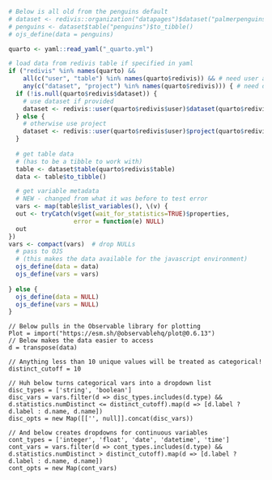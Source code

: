 ```r
# Below is all old from the penguins default
# dataset <- redivis::organization("datapages")$dataset("palmerpenguins")
# penguins <- dataset$table("penguins")$to_tibble()
# ojs_define(data = penguins)
```

```r
quarto <- yaml::read_yaml("_quarto.yml")

# load data from redivis table if specified in yaml
if ("redivis" %in% names(quarto) &&
    all(c("user", "table") %in% names(quarto$redivis)) && # need user and table
    any(c("dataset", "project") %in% names(quarto$redivis))) { # need dataset or project
  if (!is.null(quarto$redivis$dataset)) {
    # use dataset if provided
    dataset <- redivis::user(quarto$redivis$user)$dataset(quarto$redivis$dataset)
  } else {
    # otherwise use project
    dataset <- redivis::user(quarto$redivis$user)$project(quarto$redivis$project)
  }
  
  # get table data
  # (has to be a tibble to work with)
  table <- dataset$table(quarto$redivis$table)
  data <- table$to_tibble()

  # get variable metadata
  # NEW - changed from what it was before to test error
  vars <- map(table$list_variables(), \(v) {
  out <- tryCatch(v$get(wait_for_statistics=TRUE)$properties,
                  error = function(e) NULL)
  out
})
vars <- compact(vars)  # drop NULLs
  # pass to OJS
  # (this makes the data available for the javascript environment)
  ojs_define(data = data)
  ojs_define(vars = vars)
  
} else {
  ojs_define(data = NULL)
  ojs_define(vars = NULL)
}
```

```ojs
// Below pulls in the Observable library for plotting
Plot = import("https://esm.sh/@observablehq/plot@0.6.13")
// Below makes the data easier to access
d = transpose(data)

// Anything less than 10 unique values will be treated as categorical!
distinct_cutoff = 10

// Huh below turns categorical vars into a dropdown list
disc_types = ['string', 'boolean']
disc_vars = vars.filter(d => disc_types.includes(d.type) && d.statistics.numDistinct <= distinct_cutoff).map(d => [d.label ? d.label : d.name, d.name])
disc_opts = new Map([['', null]].concat(disc_vars))

// And below creates dropdowns for continuous variables
cont_types = ['integer', 'float', 'date', 'datetime', 'time']
cont_vars = vars.filter(d => cont_types.includes(d.type) && d.statistics.numDistinct > distinct_cutoff).map(d => [d.label ? d.label : d.name, d.name])
cont_opts = new Map(cont_vars)
```
